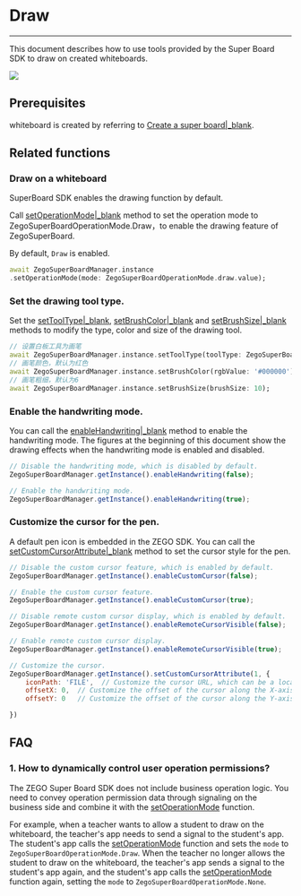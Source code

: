 # Draw 

- - -


This document describes how to use tools provided by the Super Board SDK to draw on created whiteboards.

<Frame width="512" height="auto" caption=""><img src="https://storage.zego.im/sdk-doc/Pics/WhiteboardView/postman/superboard_scatch.gif" /></Frame>

## Prerequisites

whiteboard is created by referring to [Create a super board\|_blank](!ZegoSuperBoard-QuickStart/CreateWboard).

## Related functions

### Draw on a whiteboard


<Note title="Note">

SuperBoard SDK enables the drawing function by default.
</Note>

Call [setOperationMode\|_blank](https://pub.dev/documentation/zego_superboard/latest/zego_superboard/ZegoSuperBoardManager/setOperationMode.html) method to set the operation mode to ZegoSuperBoardOperationMode.Draw，to enable the drawing feature of ZegoSuperBoard.

<Note title="Note">

By default, `Draw` is enabled.
</Note>

```dart
await ZegoSuperBoardManager.instance 
.setOperationMode(mode: ZegoSuperBoardOperationMode.draw.value); 
```

### Set the drawing tool type.

Set the [setToolType\|_blank](https://pub.dev/documentation/zego_superboard/latest/zego_superboard/ZegoSuperBoardManager/setToolType.html), [setBrushColor\|_blank](https://pub.dev/documentation/zego_superboard/latest/zego_superboard/ZegoSuperBoardManager/setBrushColor.html) and [setBrushSize\|_blank](https://pub.dev/documentation/zego_superboard/latest/zego_superboard/ZegoSuperBoardManager/setBrushSize.html) methods to modify the type, color and size of the drawing tool.

```dart
// 设置白板工具为画笔 
await ZegoSuperBoardManager.instance.setToolType(toolType: ZegoSuperBoardTool.pen); 
// 画笔颜色，默认为红色 
await ZegoSuperBoardManager.instance.setBrushColor(rgbValue: '#000000'); 
// 画笔粗细，默认为6 
await ZegoSuperBoardManager.instance.setBrushSize(brushSize: 10); 
```

### Enable the handwriting mode.

You can call the [enableHandwriting\|_blank](@enableHandwriting) method to enable the handwriting mode. The figures at the beginning of this document show the drawing effects when the handwriting mode is enabled and disabled.

```javascript
// Disable the handwriting mode, which is disabled by default.
ZegoSuperBoardManager.getInstance().enableHandwriting(false);

// Enable the handwriting mode.
ZegoSuperBoardManager.getInstance().enableHandwriting(true);
```

### Customize the cursor for the pen.

A default pen icon is embedded in the ZEGO SDK. You can call the [setCustomCursorAttribute\|_blank](@setCustomCursorAttribute) method to set the cursor style for the pen.

```javascript
// Disable the custom cursor feature, which is enabled by default.
ZegoSuperBoardManager.getInstance().enableCustomCursor(false);

// Enable the custom cursor feature.
ZegoSuperBoardManager.getInstance().enableCustomCursor(true);

// Disable remote custom cursor display, which is enabled by default.
ZegoSuperBoardManager.getInstance().enableRemoteCursorVisible(false);

// Enable remote custom cursor display. 
ZegoSuperBoardManager.getInstance().enableRemoteCursorVisible(true);

// Customize the cursor.
ZegoSuperBoardManager.getInstance().setCustomCursorAttribute(1, {
    iconPath: 'FILE',  // Customize the cursor URL, which can be a local or remote URL.
    offsetX: 0,  // Customize the offset of the cursor along the X-axis.
    offsetY: 0   // Customize the offset of the cursor along the Y-axis.

})
```

## FAQ

### 1. How to dynamically control user operation permissions?

The ZEGO Super Board SDK does not include business operation logic. You need to convey operation permission data through signaling on the business side and combine it with the [setOperationMode](@setOperationMode) function.

For example, when a teacher wants to allow a student to draw on the whiteboard, the teacher's app needs to send a signal to the student's app. The student's app calls the [setOperationMode](@setOperationMode) function and sets the `mode` to `ZegoSuperBoardOperationMode.Draw`. When the teacher no longer allows the student to draw on the whiteboard, the teacher's app sends a signal to the student's app again, and the student's app calls the [setOperationMode](@setOperationMode) function again, setting the `mode` to `ZegoSuperBoardOperationMode.None`.
